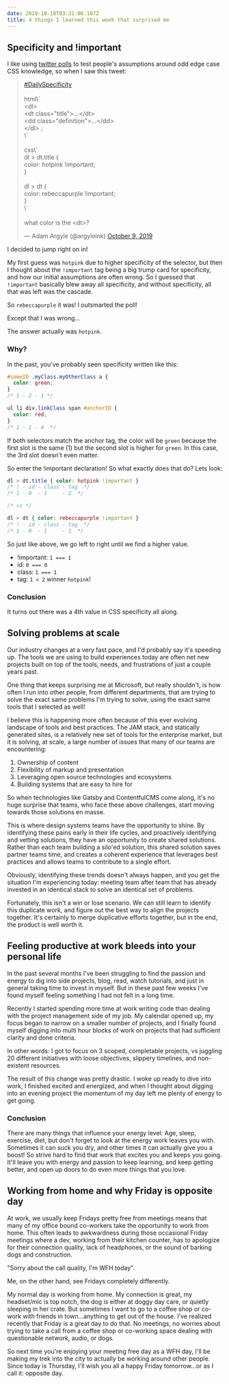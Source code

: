 ```yaml
---
date: 2019-10-18T03:31:06.107Z
title: 4 things I learned this week that surprised me
---
```


## Specificity and !important

I like using [twitter polls](https://twitter.com/micahgodbolt/status/1131626097349496833) to test people's assumptions around odd edge case CSS knowledge, so when I saw this tweet:

<blockquote class="twitter-tweet">
    <p lang="en" dir="ltr">
        <a href="https://twitter.com/hashtag/DailySpecificity?src=hash&amp;ref_src=twsrc%5Etfw">#DailySpecificity</a>
        <br/>
        <br/>html\`
        <br/> &lt;dl&gt;
        <br/> &lt;dt class=&quot;title&quot;&gt;...&lt;/dt&gt;
        <br/> &lt;dd class=&quot;definition&quot;&gt;...&lt;/dd&gt;
        <br/> &lt;/dl&gt
        ;<br/>\`
        <br/>
        <br/>css\`
        <br/> dl &gt; dt.title &#123;
        <br/> color: hotpink !important;
        <br/> &#125;
        <br/>
        <br/> dl &gt; dt &#123;
        <br/> color: rebeccapurple !important;
        <br/> &#125;
        <br/>\`
        <br/>
        <br/>what color is the &lt;dt&gt;?
    </p>
    &mdash; Adam Argyle (@argyleink) <a href="https://twitter.com/argyleink/status/1182041480065536000?ref_src=twsrc%5Etfw">October 9, 2019</a>
</blockquote>
<script async src="https://platform.twitter.com/widgets.js" charset="utf-8"></script>


I decided to jump right on in!

My first guess was `hotpink` due to higher specificity of the selector, but then I thought about the `!important` tag being a big trump card for specificity, and how our initial assumptions are often wrong. So I guessed that `!important` basically blew away all specificity, and without specificity, all that was left was the cascade.

So `rebeccapurple` it was! I outsmarted the poll!

Except that I was wrong...

The answer actually was `hotpink`.

### Why?

In the past, you've probably seen specificity written like this:

```css
#someID .myClass.myOtherClass a {
  color: green;
}
/* 1 - 2 - 1 */

ul li div.linkClass span #anchorID {
  color: red;
}
/* 1 - 1 - 4  */
```

If both selectors match the anchor tag, the color will be `green` because the first slot is the same (1) but the second slot is higher for `green`. In this case, the 3rd slot doesn't even matter.

So enter the !important declaration! So what exactly does that do? Lets look:

```css
dl > dt.title { color: hotpink !important }
/* ! - id - class - tag  */
/* 1 - 0  - 1     - 2  */

/* vs */

dl > dt { color: rebeccapurple !important }
/* ! - id - class - tag  */
/* 1 - 0  - 1     - 1  */
```

So just like above, we go left to right until we find a higher value.

- !important: `1 === 1`
- id: `0 === 0`
- class: `1 === 1`
- tag: `1 < 2` winner `hotpink`!

### Conclusion

It turns out there was a 4th value in CSS specificity all along.

## Solving problems at scale

Our industry changes at a very fast pace, and I'd probably say it's speeding up. The tools we are using to build experiences today are often net new projects built on top of the tools, needs, and frustrations of just a couple years past.

One thing that keeps surprising me at Microsoft, but really shouldn't, is how often I run into other people, from different departments, that are trying to solve the exact same problems I'm trying to solve, using the exact same tools that I selected as well!

I believe this is happening more often because of this ever evolving landscape of tools and best practices. The JAM stack, and statically generated sites, is a relatively new set of tools for the enterprise market, but it is solving, at scale, a large number of issues that many of our teams are encountering:

1. Ownership of content
2. Flexibility of markup and presentation
3. Leveraging open source technologies and ecosystems
4. Building systems that are easy to hire for

So when technologies like Gatsby and ContentfulCMS come along, it's no huge surprise that teams, who face these above challenges, start moving towards those solutions en masse.

This is where design systems teams have the opportunity to shine. By identifying these pains early in their life cycles, and proactively identifying and vetting solutions, they have an opportunity to create shared solutions. Rather than each team building a silo'ed solution, this shared solution saves partner teams time, and creates a coherent experience that leverages best practices and allows teams to contribute to a single effort.

Obviously, identifying these trends doesn't always happen, and you get the situation I'm experiencing today: meeting team after team that has already invested in an identical stack to solve an identical set of problems.

Fortunately, this isn't a win or lose scenario. We can still learn to identify this duplicate work, and figure out the best way to align the projects together. It's certainly to merge duplicative efforts together, but in the end, the product is well worth it.

## Feeling productive at work bleeds into your personal life

In the past several months I've been struggling to find the passion and energy to dig into side projects, blog, read, watch tutorials, and just in general taking time to invest in myself. But in these past few weeks I've found myself feeling something I had not felt in a long time.

Recently I started spending more time at work writing code than dealing with the project management side of my job. My calendar opened up, my focus began to narrow on a smaller number of projects, and I finally found myself digging into multi hour blocks of work on projects that had sufficient clarity and done criteria.

In other words: I got to focus on 3 scoped, completable projects, vs juggling 20 different initiatives with loose objectives, slippery timelines, and non-existent resources.

The result of this change was pretty drastic. I woke up ready to dive into work, I finished excited and energized, and when I thought about digging into an evening project the momentum of my day left me plenty of energy to get going.

### Conclusion

There are many things that influence your energy level: Age, sleep, exercise, diet, but don't forget to look at the energy work leaves you with. Sometimes it can suck you dry, and other times it can actually give you a boost! So strive hard to find that work that excites you and keeps you going. It'll leave you with energy and passion to keep learning, and keep getting better, and open up doors to do even more things that you love.

## Working from home and why Friday is opposite day

At work, we usually keep Fridays pretty free from meetings means that many of my office bound co-workers take the opportunity to work from home. This often leads to awkwardness during those occasional Friday meetings where a dev, working from their kitchen counter, has to apologize for their connection quality, lack of headphones, or the sound of barking dogs and construction.

"Sorry about the call quality, I'm WFH today".

Me, on the other hand, see Fridays completely differently.

My normal day is working from home. My connection is great, my headset/mic is top notch, the dog is either at doggy day care, or quietly sleeping in her crate. But sometimes I want to go to a coffee shop or co-work with friends in town...anything to get out of the house. I've realized recently that Friday is a great day to do that. No meetings, no worries about trying to take a call from a coffee shop or co-working space dealing with questionable network, audio, or dogs.

So next time you're enjoying your meeting free day as a WFH day, I'll be making my trek into the city to actually be working around other people. Since today is Thursday, I'll wish you all a happy Friday tomorrow...or as I call it: opposite day.
